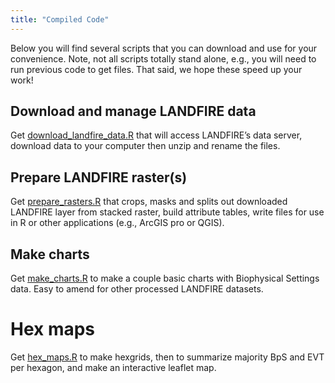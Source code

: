```yaml
---
title: "Compiled Code"
---
```


Below you will find several scripts that you can download and use for your convenience.  Note, not all scripts totally stand alone, e.g., you will need to run previous code to get files.  That said, we hope these speed up your work!


## Download and manage LANDFIRE data

Get [download_landfire_data.R](code/download_landfire_data.R) that will access LANDFIRE's data server, download data to your computer then unzip and rename the files.

## Prepare LANDFIRE raster(s)

Get [prepare_rasters.R](code/prepare_rasters.R) that crops, masks and splits out downloaded LANDFIRE layer from stacked raster, build attribute tables, write files for use in R or other applications (e.g., ArcGIS pro or QGIS).

## Make charts

Get [make_charts.R](code/make_charts.R) to make a couple basic charts with Biophysical Settings data.  Easy to amend for other processed LANDFIRE datasets.

# Hex maps

Get [hex_maps.R](code/hex_maps.R) to make hexgrids, then to summarize majority BpS and EVT per hexagon, and make an interactive leaflet map.
